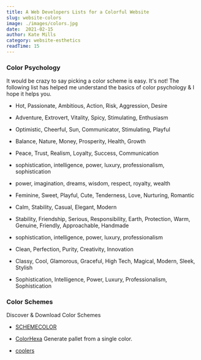 ```yaml
---
title: A Web Developers Lists for a Colorful Website
slug: website-colors
image: ./images/colors.jpg
date:  2021-02-15
author: Kate Mills
category: website-esthetics
readTime: 15
---
```





<section className="mdx-page">

<article className="mdx-article">

<h3 className="display font">Color Psychology</h3>
    It would be crazy to say picking a color scheme is easy.  It's not! The following list has helped me understand the basics of color psychology & I hope it helps you.

<ul data-bullet-list>
    <li><p><span color="red">Hot, Passionate, Ambitious, Action, Risk, Aggression, Desire</span></p></li>
    <li><p><span color="orange">Adventure, Extrovert, Vitality, Spicy, Stimulating, Enthusiasm</span></p></li>
    <li><p><span color="yellow">Optimistic, Cheerful, Sun, Communicator, Stimulating, Playful</span></p></li>
    <li><p><span color="green">Balance, Nature, Money, Prosperity, Health, Growth</span></p></li>
    <li><p><span color="blue">Peace, Trust, Realism, Loyalty, Success, Communication</span></p></li>
    <li><p><span color="turquoise">sophistication, intelligence, power, luxury, professionalism, sophistication</span></p></li>
    <li><p><span color="purple">power, imagination, dreams, wisdom, respect, royalty, wealth</span></p></li>
    <li><p><span color="pink">Feminine, Sweet, Playful, Cute, Tenderness, Love, Nurturing, Romantic</span></p></li>
    <li><p><span color="grey">Calm, Stability, Casual, Elegant, Modern</span></p></li>
    <li><p><span color="brown">Stability, Friendship, Serious, Responsibility, Earth, Protection, Warm, Genuine, Friendly, Approachable, Handmade</span></p></li>
    <li><p><span color="black">sophistication, intelligence, power, luxury, professionalism</span></p></li>
    <li><p><span color="white">Clean, Perfection, Purity, Creativity, Innovation</span></p></li>
    <li><p><span color="silver">Classy, Cool, Glamorous, Graceful, High Tech, Magical, Modern, Sleek, Stylish</span></p></li>
    <li><p><span color="gold">Sophistication, Intelligence, Power, Luxury, Professionalism, Sophistication</span></p></li>
    </ul>
</article>

<article className="mdx-article">
  <h3 className="display font">Color Schemes</h3>
  <p>Discover & Download Color Schemes</p>
<ul data-bullet-list>
<li><p>
  <a href="https://www.schemecolor.com/"  target="_blank">SCHEMECOLOR</a>
</p></li>
<li><p>
  <a href="https://www.colorhexa.com/"  target="_blank">ColorHexa</a>  Generate pallet from a single color.
</p></li>
<li><p>
  <a href="https://coolors.co/"  target="_blank">coolers</a>
</p></li>

</ul>
</article>
</section>
